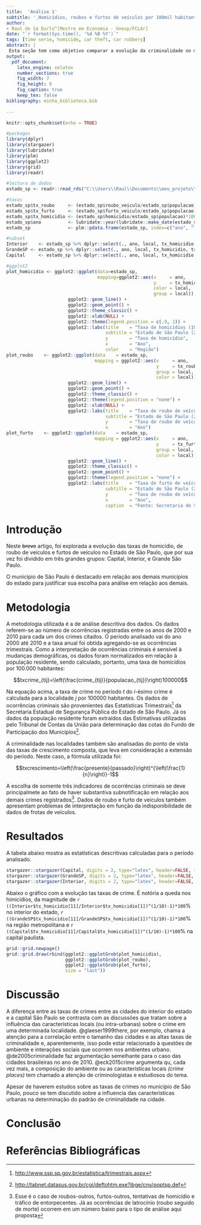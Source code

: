 ```yaml
---
title:  'Análise 1'
subtitle: '_Homicídios, roubos e furtos de veículos por 100mil habitantes - Estado de São paulo (2000 - 2010)_'
author:
- Raul de Sá Durlo^[Mestre em Economia - Unesp/FCLAr]
date: "`r format(Sys.time(), '%d %B %Y')`"
tags: [time serie, homicide, car theft, car robbery]
abstract: |
 Esta seção tem como objetivo comparar a evolução da criminalidade no município de São Paulo com as demais regiões do Estado de São Paulo. Para isso, os municípios do estado de São Paulo são divididos em três grandes grupos (Interior, Região Metropolitana de São Paulo e Capital). Os crimes analisados são homocídios, roubo de veículo e furto de veículo.
output:
  pdf_document:
    latex_engine: xelatex
    number_sections: true
    fig_width: 7
    fig_height: 9
    fig_caption: true
    keep_tex: false
bibliography: minha_biblioteca.bib
    
---
```


```r
knitr::opts_chunk$set(echo = TRUE)
```

```r
#packages
library(dplyr)
library(stargazer)
library(lubridate)
library(plm)
library(ggplot2)
library(grid)
library(readr)

#leitura de dados
estado_sp <- readr::read_rds("C:\\Users\\Raul\\Documents\\meu_projeto\\dados e scripts\\tabelas_output\\tab_compara_txcrime_estadoSP.rds")

#taxas
estado_sp$tx_roubo     <- (estado_sp$roubo_veiculo/estado_sp$populacao)*100000
estado_sp$tx_furto     <- (estado_sp$furto_veiculo/estado_sp$populacao)*100000
estado_sp$tx_homicidio <- (estado_sp$homicidio/estado_sp$populacao)*100000
estado_sp$ano          <- lubridate::year(lubridate::make_date(estado_sp$ano))
estado_sp              <- plm::pdata.frame(estado_sp, index=c("ano", "local"))

#subset
Interior    <- estado_sp %>% dplyr::select(., ano, local, tx_homicidio, tx_furto, tx_roubo) %>% dplyr::filter(., local=="Interior")
GrandeSP <- estado_sp %>% dplyr::select(., ano, local, tx_homicidio, tx_furto, tx_roubo) %>% dplyr::filter(., local=="Grande SP")
Capital     <- estado_sp %>% dplyr::select(., ano, local, tx_homicidio, tx_furto, tx_roubo) %>% dplyr::filter(., local=="Capital")

#ggplot2
plot_homicidio <- ggplot2::ggplot(data=estado_sp,
                                  mapping=ggplot2::aes(x     = ano,
                                                       y     = tx_homicidio,
                                                       color = local,
                                                       group = local)) + 
                       ggplot2::geom_line() +
                       ggplot2::geom_point() +
                       ggplot2::theme_classic() +
                       ggplot2::xlab(NULL) +
                       ggplot2::theme(legend.position = c(.9, 1)) +
                       ggplot2::labs(title    = "Taxa de homicídios (100000 hab)",
                                     subtitle = "Estado de São Paulo (2000 até 2010)",
                                     y        = "Taxa de homicídio",
                                     x        = "Ano",
                                     color    = "Região")
plot_roubo    <- ggplot2::ggplot(data    = estado_sp,
                                 mapping = ggplot2::aes(x     = ano,
                                                        y     = tx_roubo,
                                                        group = local,
                                                        color = local)) +
                       ggplot2::geom_line() +
                       ggplot2::geom_point() +
                       ggplot2::theme_classic() +
                       ggplot2::theme(legend.position = "none") +
                       ggplot2::xlab(NULL) +
                       ggplot2::labs(title    = "Taxa de roubo de veículo (100000 hab)",
                                     subtitle = "Estado de São Paulo (2000 até 2010)",
                                     y        = "Taxa de roubo de veículo",
                                     x        = "Ano")
plot_furto    <- ggplot2::ggplot(data    = estado_sp,
                                 mapping = ggplot2::aes(x     = ano,
                                                        y     = tx_furto,
                                                        group = local,
                                                        color = local)) +
                       ggplot2::geom_line() +
                       ggplot2::theme_classic() +
                       ggplot2::geom_point() +
                       ggplot2::theme(legend.position = "none") +
                       ggplot2::labs(title    = "Taxa de furto de veículo (100000 hab)",
                                     subtitle = "Estado de São Paulo (2000 até 2010)",
                                     y        = "Taxa de roubo de veículo",
                                     x        = "Ano",
                                     caption  = "Fonte: Secretaria de Segurança Pública - SP")


```

# Introdução

Neste ~~breve~~ artigo, foi explorada a evolução das taxas de homicídio, de roubo de veículos e furtos de veículos no Estado de São Paulo, que por sua vez foi dividido em três grandes grupos: Capital, Interior, e Grande São Paulo.

O município de São Paulo é destacado em relação aos demais municípios do estado para justificar sua escolha para análise em relação aos demais.

# Metodologia

A metodologia utilizada é a de análise descritiva dos dados. Os dados referem-se ao número de ocorrências registradas entre os anos de 2000 e 2010 para cada um dos crimes citados. O período analisado vai do ano 2000 até 2010 e a taxa anual foi obtida agregando-se as ocorrências trimestrais. Como a interpretação de ocorrências criminais é sensível à mudanças demográficas, os dados foram normalizados em relação à população residente, sendo calculado, portanto, uma taxa de homicídios por 100.000 habitantes:  
 
 $$txcrime_{tij}=\left(\frac{crime_{tij}}{populacao_{tij}}\right)100000$$

Na equação acima, a taxa de crime no período $t$ do $i$-ésimo crime é calculada para a localidade $j$ por 100000 habitantes. Os dados de ocorrências criminais são provenientes das Estatísticas Trimestrais^[[http://www.ssp.sp.gov.br/estatistica/trimestrais.aspx](http://www.ssp.sp.gov.br/estatistica/trimestrais.aspx)] da Secretaria Estadual de Segurança Pública do Estado de São Paulo. Já os dados da população residente foram extraídos das Estimativas utilizadas pelo Tribunal de Contas da União para determinação das cotas do Fundo de Participação dos Municípios^[[http://tabnet.datasus.gov.br/cgi/deftohtm.exe?ibge/cnv/poptsp.def](http://tabnet.datasus.gov.br/cgi/deftohtm.exe?ibge/cnv/poptsp.def)].

A criminalidade nas localidades também são analisadas do ponto de vista das taxas de crescimento composta, que leva em consideração a extensão do período. Neste caso, a fórmula utilizada foi:

$$txcrescimento=\left(\frac{presente}{passado}\right)^{\left(\frac{1}{n}\right)}-1$$

A escolha de somente três indicadores de ocorrências criminais se deve principalmete ao fato de haver substantiva subnotificação em relação aos demais crimes registrados^[Esse é o caso de roubos-outros, furtos-outros, tentativas de homicídio e tráfico de entorpecentes. Já as ocorrências de latrocínio (roubo seguido de morte) ocorrem em um número baixo para o tipo de análise aqui proposta]. Dados de roubo e furto de veículos também apresentam problemas de interpretação em função da indisponibilidade de dados de frotas de veículos.

# Resultados

A tabela abaixo mostra as estatísticas descritivas calculadas para o período analisado.
```r

stargazer::stargazer(Capital, digits = 2, type="latex", header=FALSE, title="Capital")
stargazer::stargazer(GrandeSP, digits = 2, type="latex", header=FALSE, title="Grande SP")
stargazer::stargazer(Interior, digits = 2, type="latex", header=FALSE, title="Interior")

```


Abaixo o gráfico com a evolução tas taxas de crime. É notória a queda nos himicídios, da magnitude de `r ((Interior$tx_homicidio[11]/Interior$tx_homicidio[1])^(1/10)-1)*100`% no interior do estado, `r ((GrandeSP$tx_homicidio[11]/GrandeSP$tx_homicidio[1])^(1/10)-1)*100`% na região metropolitana e `r ((Capital$tx_homicidio[11]/Capital$tx_homicidio[1])^(1/10)-1)*100`% na capital paulista. 

\newpage
```r
grid::grid.newpage()
grid::grid.draw(rbind(ggplot2::ggplotGrob(plot_homicidio),
                      ggplot2::ggplotGrob(plot_roubo),
                      ggplot2::ggplotGrob(plot_furto),
                      size = "last"))
```


\newpage
# Discussão

A diferença entre as taxas de crimes entre as cidades do interior do estado e a capital São Paulo se contrasta com as discussões que tratam sobre a influência das características locais (ou intra-urbanas) sobre o crime em uma determinada localidade. @glaeser1999there, por exemplo, chama a atenção para a correlação entre o tamanho das cidades e as altas taxas de criminalidade e, aparentemente, isso pode estar relacionado à questões de ambiente e interações sociais que ocorrem nos ambientes urbano. @de2005criminalidade faz argumentação semelhante para o caso das cidades brasileiras no ano de 2010. @eck2015crime argumenta qu, cada vez mais, a composição do ambiente ou as características locais _(crime places)_ tem chamado a atenção de criminologistas e estudiosos do tema.  

Apesar de haverem estudos sobre as taxas de crimes no município de São Paulo, pouco se tem discutido sobre a influencia das características urbanas na determinação do padrão de criminalidade na cidade.

# Conclusão



# Referências Bibliográficas

